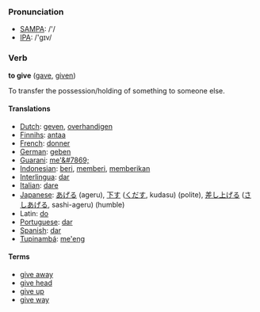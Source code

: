 === Pronunciation ===
*[[w:SAMPA|SAMPA]]: /'/
*[[w:IPA|IPA]]: /'gɪv/

=== Verb ===

'''to give''' ([[gave]], [[given]])

To transfer the possession/holding of something to someone else.<br>

====Translations====
*[[Dutch]]: [[geven]], [[overhandigen]]
*[[Finnihs]]: [[antaa]]
*[[French]]: [[donner]]
*[[German]]: [[geben]]
*[[Guarani]]: [[me'&#7869;]]
*[[Indonesian]]: [[beri]], [[beri|memberi]], [[beri|memberikan]]
*[[Interlingua]]: [[dar]]
*[[Italian]]: [[dare]]
*[[Japanese]]: [[あげる]] (ageru), [[下す]] ([[くだす]], kudasu) (polite), [[差し上げる]] ([[さしあげる]], sashi-ageru) (humble)
*Latin: [[do]]
*[[Portuguese]]: [[dar]]
*[[Spanish]]: [[dar]]
*[[Tupinambá]]: [[me'eng]]

====Terms====
*[[give away]]
*[[give head]]
*[[give up]]
*[[give way]]